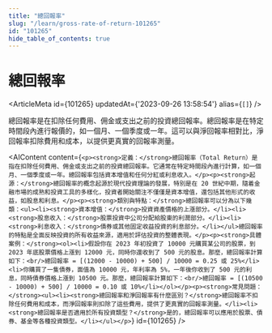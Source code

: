 ```yaml
---
title: "總回報率"
slug: "/learn/gross-rate-of-return-101265"
id: "101265"
hide_table_of_contents: true
---
```



# 總回報率

<ArticleMeta id={101265} updatedAt={'2023-09-26 13:58:54'} alias={`[]`} />
<div className='border-solid border-b border-t-0 my-4 border-[var(--ifm-color-gray-300)]' />

總回報率是在扣除任何費用、佣金或支出之前的投資總回報率。總回報率是在特定時間段內進行報價的，如一個月、一個季度或一年。這可以與淨回報率相對比，淨回報率扣除費用和成本，以提供更真實的回報率測量。

<AIContent content={`<p><strong>定義：</strong>總回報率（Total Return）是指在扣除任何費用、佣金或支出之前的投資總回報率。它通常在特定時間段內進行計算，如一個月、一個季度或一年。總回報率包括資本增值和任何分紅或利息收入。</p><p><strong>起源：</strong>總回報率的概念起源於現代投資理論的發展，特別是在 20 世紀中期，隨着金融市場的成熟和投資工具的多樣化，投資者開始關注不僅僅是資本增值，還包括其他形式的收益，如股息和利息。</p><p><strong>類別與特點：</strong>總回報率可以分為以下幾類：<ul><li><strong>資本增值：</strong>投資資產價格的上漲部分。</li><li><strong>股息收入：</strong>股票投資中公司分配給股東的利潤部分。</li><li><strong>利息收入：</strong>債券或其他固定收益投資的利息部分。</li></ul>總回報率的特點是全面反映投資的所有收益來源，適用於評估投資的整體表現。</p><p><strong>具體案例：</strong><ol><li>假設你在 2023 年初投資了 10000 元購買某公司的股票，到 2023 年底股票價格上漲到 12000 元，同時你還收到了 500 元的股息。那麼，總回報率計算如下：<br/>總回報率 = [(12000 - 10000) + 500] / 10000 = 0.25 或 25%</li><li>你購買了一隻債券，面值為 10000 元，年利率為 5%，一年後你收到了 500 元的利息，同時債券價格上漲到 10500 元。那麼，總回報率計算如下：<br/>總回報率 = [(10500 - 10000) + 500] / 10000 = 0.10 或 10%</li></ol></p><p><strong>常見問題：</strong><ul><li><strong>總回報率和淨回報率有什麼區別？</strong>總回報率不扣除任何費用和成本，而淨回報率則扣除了這些費用，提供了更真實的回報率測量。</li><li><strong>總回報率是否適用於所有投資類型？</strong>是的，總回報率可以應用於股票、債券、基金等各種投資類型。</li></ul></p>`} id={101265} />
